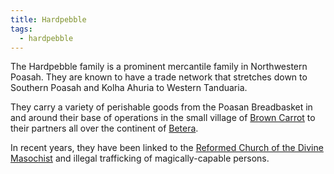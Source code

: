 ```yaml
---
title: Hardpebble
tags:
  - hardpebble
---
```


The Hardpebble family is a prominent mercantile family in Northwestern Poasah.
They are known to have a trade network that stretches down to Southern Poasah
and Kolha Ahuria to Western Tanduaria.

They carry a variety of perishable goods from the Poasan Breadbasket in and
around their base of operations in the small village of
[Brown Carrot](../../locations/brown-carrot.mdx) to their partners all over the
continent of [Betera](../../locations/betera/index.mdx).

In recent years, they have been linked to the
[Reformed Church of the Divine Masochist](../../religions/divine-masochism/reformist/index.mdx)
and illegal trafficking of magically-capable persons.


<FamilyTree asset={FamilyMap} alt="Hardpebble Family Tree" />
